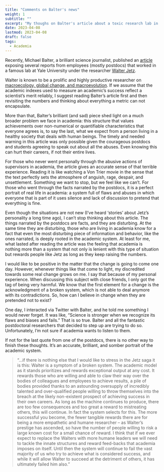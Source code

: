 ```yaml
---
title: "Comments on Balter's news"
weight: 1
subtitle: ""
excerpt: "My thoughs on Balter's article about a toxic research lab in Yale University"
date: 2023-04-08
lastmod: 2023-04-08
draft: false
tags: 
  - Academia
---
```



Recently, Michael Balter, a brilliant science journalist, published an [article](https://michaelbalter.substack.com/p/anatomy-of-a-toxic-lab-global-biodiversity?utm_source=post-email-title&publication_id=138873&post_id=112423441&isFreemail=true&utm_medium=email) exposing several reports from employees (mostly postdocs) that worked in a famous lab at Yale University under the researcher [Walter Jetz](https://jetzlab.yale.edu/).

Walter is known to be a prolific and highly productive researcher on [macroecology, global change, and macroevolution](https://scholar.google.com/citations?user=AEle77cAAAAJ&hl=en&oi=ao). If we assume that the academic indexes used to measure an academic’s success reflect a scientist’s merit reliably, I suggest reading Balter’s article first and then revisiting the numbers and thinking about everything a metric can not encapsulate. 

More than that, Balter’s brilliant (and sad) piece shed light on a much broader problem we face in academia: this structure that values achievements over non-numerical or quantifiable characteristics that everyone agrees is, to say the last, what we expect from a person living in a healthy society that deals with human beings.
The timely and needed warning in this article was only possible given the courageous postdocs and students agreeing to speak out about all the abuses. Even knowing this can hurt their careers, if not their entire lives. 

For those who never went personally through the abusive actions of supervisors in academia, the article gives an accurate sense of that terrible experience. Reading it is like watching a Von Trier movie in the sense that the text perfectly sets the atmosphere of anguish, rage, despair, and unsettlement. Something we want to stop, but we feel like we can’t. For those who went through the facts narrated by the postdocs, it is a perfect portrait of real life in academia: a system full of flaws and abuses in which everyone that is part of it uses silence and lack of discussion to pretend that everything is fine.

Even though the situations are not new (I’ve heard ‘stories’ about Jetz’s personality a long time ago), I can’t stop thinking about this article. The things narrated by the postdocs are facts, and they are disturbing. At the same time they are disturbing, those who are living in academia know for a fact that even the most disturbing piece of information and behavior, like the ones narrated, is deeply rooted in the academic system. At least for me, what lasted after reading the article was the feeling that academia is nothing more than a system that not only is lenient with this type of situation but rewards people like Jetz as long as they keep raising the numbers. 

I would like to be positive in the matter that the change is going to come one day. However, whenever things like that come to light, my discredited towards some real change grows on me. I say that because of my personal experience. When discussing this subject with close friends, I only got the tag of being very harmful. We know that the first element for a change is the acknowledgment of a broken system, which is not able to deal anymore with its contradictions. So, how can I believe in change when they are pretended not to exist? 

One day, I interacted via Twitter with Balter, and he told me something I would never forget. It was like, “Science is stronger when we recognize its flaws and biases and fails.” That is so true. Balter and all the fantastic postdoctoral researchers that decided to step up are trying to do so. Unfortunately, I’m not sure if academia wants to listen to them.

If not for the last quote from one of the postdocs, there is no other way to finish these thoughts. It’s an accurate, brilliant, and somber portrait of the academic system.

> “…if there is nothing else that I would like to stress in the Jetz saga it is this: Walter is a symptom of a broken system. The academic model as it stands prioritizes and rewards exceptional output at any cost. It rewards those who are willing and able to claw their way over the bodies of colleagues and employees to achieve results, a pile of bodies provided thanks to an astounding oversupply of incredibly talented and over-qualified people willing to throw themselves into the breach at the likely non-existent prospect of achieving success in their own careers. As long as the machine continues to produce, there are too few consequences and too great a reward to mistreating others, this will continue. In fact the system selects for this. The more successful you become, the fewer tangible rewards there are for being a more empathetic and humane researcher – as Walter’s prestige has ascended, so have the number of people willing to risk a large known cost for a small chance of reward. I think that if we ever expect to replace the Walters with more humane leaders we will need to tackle the innate structures and reward feed-backs that academia imposes on itself. Until then the system will continue to fail the vast majority of us who try to achieve what is considered success, and while it will allow Walter to succeed at the detriment of others, it has ultimately failed him also.”
